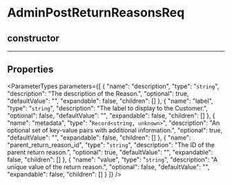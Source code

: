 
# AdminPostReturnReasonsReq

## constructor

___

## Properties

<ParameterTypes parameters={[
  {
    "name": "description",
    "type": "`string`",
    "description": "The description of the Reason.",
    "optional": true,
    "defaultValue": "",
    "expandable": false,
    "children": []
  },
  {
    "name": "label",
    "type": "`string`",
    "description": "The label to display to the Customer.",
    "optional": false,
    "defaultValue": "",
    "expandable": false,
    "children": []
  },
  {
    "name": "metadata",
    "type": "`Record<string, unknown>`",
    "description": "An optional set of key-value pairs with additional information.",
    "optional": true,
    "defaultValue": "",
    "expandable": false,
    "children": []
  },
  {
    "name": "parent_return_reason_id",
    "type": "`string`",
    "description": "The ID of the parent return reason.",
    "optional": true,
    "defaultValue": "",
    "expandable": false,
    "children": []
  },
  {
    "name": "value",
    "type": "`string`",
    "description": "A unique value of the return reason.",
    "optional": false,
    "defaultValue": "",
    "expandable": false,
    "children": []
  }
]} />
